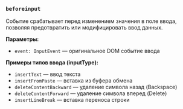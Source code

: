 ### `beforeinput`

Событие срабатывает перед изменением значения в поле ввода, позволяя предотвратить или модифицировать ввод данных.

**Параметры:**
- `event: InputEvent` — оригинальное DOM событие ввода

**Примеры типов ввода (inputType):**
- `insertText` — ввод текста
- `insertFromPaste` — вставка из буфера обмена
- `deleteContentBackward` — удаление символа назад (Backspace)
- `deleteContentForward` — удаление символа вперед (Delete)
- `insertLineBreak` — вставка переноса строки
